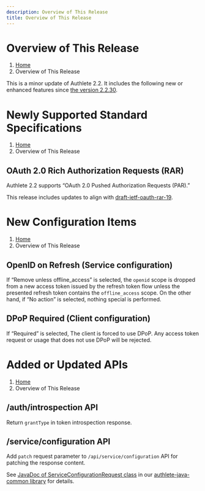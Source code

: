 ```yaml
---
description: Overview of This Release
title: Overview of This Release
---
```



# Overview of This Release
1. [Home](https://www.authlete.com/)
3. Overview of This Release

This is a minor update of Authlete 2.2. It includes the following new or enhanced features since [the version 2.2.30](../2.2.30).

# Newly Supported Standard Specifications
1. [Home](https://www.authlete.com/)
3. Overview of This Release

## OAuth 2.0 Rich Authorization Requests (RAR)

Authlete 2.2 supports “OAuth 2.0 Pushed Authorization Requests (PAR).”

This release includes updates to align with [draft-ietf-oauth-rar-19](https://datatracker.ietf.org/doc/html/draft-ietf-oauth-rar-19).

# New Configuration Items
1. [Home](https://www.authlete.com/)
3. Overview of This Release

## OpenID on Refresh (Service configuration)

If “Remove unless offline_access” is selected, the `openid` scope is dropped from a new access token issued by the refresh token flow unless the presented refresh token contains the `offline_access` scope. On the other hand, if “No action” is selected, nothing special is performed.

## DPoP Required (Client configuration)

If “Required” is selected, The client is forced to use DPoP. Any access token request or usage that does not use DPoP will be rejected.

# Added or Updated APIs
1. [Home](https://www.authlete.com/)
3. Overview of This Release

## /auth/introspection API

Return `grantType` in token introspection response.

## /service/configuration API

Add `patch` request parameter to `/api/service/configuration` API for patching the response content.

See [JavaDoc of ServiceConfigurationRequest class](https://authlete.github.io/authlete-java-common/com/authlete/common/dto/ServiceConfigurationRequest.html) in our [authlete-java-common library](https://github.com/authlete/authlete-java-common/) for details.
